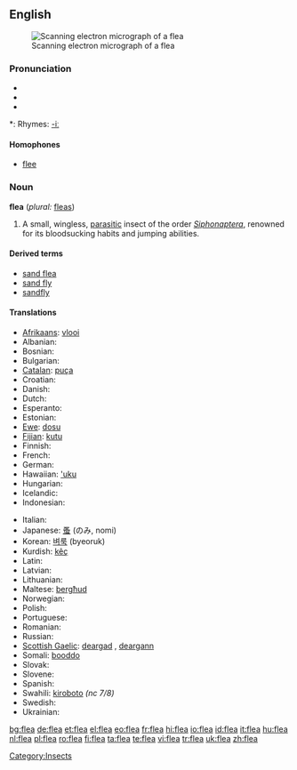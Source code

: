 {{wikipedia}}
{{see|fleá}}
==English==
[[Image:Scanning Electron Micrograph of a Flea.jpg|thumb|Scanning electron micrograph of a flea]]

===Pronunciation===
* {{IPA|/fliː/}}
* {{SAMPA|/fli:/}}
* {{audio|en-us-flea.ogg|Audio (US)}}

*: Rhymes: [[Rhymes:English:-iː|-iː]]

====Homophones====
* [[flee]]

===Noun===
'''flea''' (''plural:'' [[fleas]])

# A small, wingless, [[parasitic]] insect of the order ''[[Siphonaptera]]'', renowned for its bloodsucking habits and jumping abilities.

====Derived terms====
* [[sand flea]]
* [[sand fly]]
* [[sandfly]]

====Translations====
{{top}}
* [[Afrikaans]]: [[vlooi]]
* Albanian: {{t+|sq|plesht|m|xs=Albanian}}
* Bosnian: {{t-|bs|buha|f}}
* Bulgarian: {{t+|bg|бълха|f|tr=bǎlkhá|sc=Cyrl}}
* [[Catalan]]: [[puça]] {{f}}
* Croatian: {{t-|hr|buha|f}}
* Danish: {{t-|da|loppe|c}}
* Dutch: {{t+|nl|vlo|f}}
* Esperanto: {{t+|eo|pulo|xs=Esperanto}}
* Estonian: {{t-|et|kirp}}
* [[Ewe]]: [[dosu]] {{n}}
* [[Fijian]]: [[kutu]]
* Finnish: {{t+|fi|kirppu}}
* French: {{t+|fr|puce|f}}
* German: {{t+|de|Floh|m}}
* Hawaiian: [['uku]]
* Hungarian: {{t+|hu|bolha}}
* Icelandic: {{t-|is|fló|f}}
* Indonesian: {{t+|id|kutu|xs=Indonesian}}
{{mid}}
* Italian: {{t-|it|pulce|f}}
* Japanese: [[蚤]] (のみ, nomi)
* Korean: [[벼룩]] (byeoruk) 
* Kurdish: [[kêç]]
* Latin: {{t+|la|pulex|m}}
* Latvian: {{t-|lv|blusa|f|xs=Latvian}}
* Lithuanian: {{t-|lt|blusa|f|xs=Lithuanian}}
* Maltese: [[bergħud]] {{m}}
* Norwegian: {{t-|no|loppe|f}}
* Polish: {{t-|pl|pchła|f}}
* Portuguese: {{t+|pt|pulga|f}}
* Romanian: {{t-|ro|purice|m}}
* Russian: {{t-|ru|блоха|f|tr=blokhá|sc=Cyrl}}
* [[Scottish Gaelic]]: [[deargad]] {{f}}, [[deargann]] {{f}}
* Somali: [[booddo]]
* Slovak: {{t-|sk|blcha|f}}
* Slovene: {{t+|sl|bolha|f}}
* Spanish: {{t+|es|pulga|f}}
* Swahili: [[kiroboto]] ''(nc 7/8)''
* Swedish: {{t-|sv|loppa|c}}
* Ukrainian: {{t-|uk|блоха|f|tr=bloha|sc=Cyrl|xs=Ukrainian}}
{{bottom}}

[[Category:Insects]]

[[bg:flea]]
[[de:flea]]
[[et:flea]]
[[el:flea]]
[[eo:flea]]
[[fr:flea]]
[[hi:flea]]
[[io:flea]]
[[id:flea]]
[[it:flea]]
[[hu:flea]]
[[nl:flea]]
[[pl:flea]]
[[ro:flea]]
[[fi:flea]]
[[ta:flea]]
[[te:flea]]
[[vi:flea]]
[[tr:flea]]
[[uk:flea]]
[[zh:flea]]